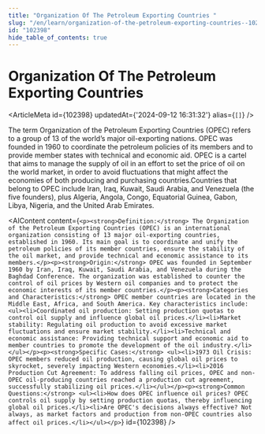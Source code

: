 ```yaml
---
title: "Organization Of The Petroleum Exporting Countries "
slug: "/en/learn/organization-of-the-petroleum-exporting-countries--102398"
id: "102398"
hide_table_of_contents: true
---
```



# Organization Of The Petroleum Exporting Countries 

<ArticleMeta id={102398} updatedAt={'2024-09-12 16:31:32'} alias={`[]`} />
<div className='border-solid border-b border-t-0 my-4 border-[var(--ifm-color-gray-300)]' />

The term Organization of the Petroleum Exporting Countries (OPEC) refers to a group of 13 of the world’s major oil-exporting nations. OPEC was founded in 1960 to coordinate the petroleum policies of its members and to provide member states with technical and economic aid. OPEC is a cartel that aims to manage the supply of oil in an effort to set the price of oil on the world market, in order to avoid fluctuations that might affect the economies of both producing and purchasing countries.Countries that belong to OPEC include Iran, Iraq, Kuwait, Saudi Arabia, and Venezuela (the five founders), plus Algeria, Angola, Congo, Equatorial Guinea, Gabon, Libya, Nigeria, and the United Arab Emirates.

<AIContent content={`<p><strong>Definition:</strong> The Organization of the Petroleum Exporting Countries (OPEC) is an international organization consisting of 13 major oil-exporting countries, established in 1960. Its main goal is to coordinate and unify the petroleum policies of its member countries, ensure the stability of the oil market, and provide technical and economic assistance to its members.</p><p><strong>Origin:</strong> OPEC was founded in September 1960 by Iran, Iraq, Kuwait, Saudi Arabia, and Venezuela during the Baghdad Conference. The organization was established to counter the control of oil prices by Western oil companies and to protect the economic interests of its member countries.</p><p><strong>Categories and Characteristics:</strong> OPEC member countries are located in the Middle East, Africa, and South America. Key characteristics include: <ul><li>Coordinated oil production: Setting production quotas to control oil supply and influence global oil prices.</li><li>Market stability: Regulating oil production to avoid excessive market fluctuations and ensure market stability.</li><li>Technical and economic assistance: Providing technical support and economic aid to member countries to promote the development of the oil industry.</li></ul></p><p><strong>Specific Cases:</strong> <ul><li>1973 Oil Crisis: OPEC members reduced oil production, causing global oil prices to skyrocket, severely impacting Western economies.</li><li>2016 Production Cut Agreement: To address falling oil prices, OPEC and non-OPEC oil-producing countries reached a production cut agreement, successfully stabilizing oil prices.</li></ul></p><p><strong>Common Questions:</strong> <ul><li>How does OPEC influence oil prices? OPEC controls oil supply by setting production quotas, thereby influencing global oil prices.</li><li>Are OPEC's decisions always effective? Not always, as market factors and production from non-OPEC countries also affect oil prices.</li></ul></p>`} id={102398} />
